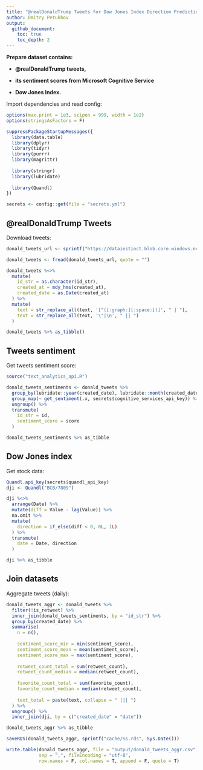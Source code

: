 ```yaml
---
title: "@realDonaldTrump Tweets for Dow Jones Index Direction Prediction"
author: Dmitry Petukhov
output:
  github_document:
    toc: true
    toc_depth: 2
---
```



__Prepare dataset contains:__

* __@realDonaldTrump tweets,__

* __its sentiment scores from Microsoft Cognitive Service__

* __Dow Jones Index.__


Import dependencies and read config:
```r
options(max.print = 1e3, scipen = 999, width = 1e2)
options(stringsAsFactors = F)
```

```r
suppressPackageStartupMessages({
  library(data.table)
  library(dplyr)
  library(tidyr)
  library(purrr)
  library(magrittr)
  
  library(stringr)
  library(lubridate)
  
  library(Quandl)
})

```

```r
secrets <- config::get(file = "secrets.yml")
```


## @realDonaldTrump Tweets

Download tweets:
```r
donald_tweets_url <- sprintf("https://datainstinct.blob.core.windows.net/twitter/realdonaldtrump.csv?%s", secrets$azure_storage_key)

donald_tweets <- fread(donald_tweets_url, quote = "")

donald_tweets %<>% 
  mutate(
    id_str = as.character(id_str),
    created_at = mdy_hms(created_at),
    created_date = as.Date(created_at)
  ) %>% 
  mutate(
    text = str_replace_all(text, '[^([:graph:][:space:])]', " | "),
    text = str_replace_all(text, '\"|\n', " || ")
  )

donald_tweets %>% as_tibble()
```


## Tweets sentiment 

Get tweets sentiment score:  
```r
source("text_analytics_api.R")

donald_tweets_sentiments <- donald_tweets %>%
  group_by(lubridate::year(created_date), lubridate::month(created_date)) %>% 
  group_map(~ get_sentiment(.x, secrets$cognitive_services_api_key)) %>%
  ungroup() %>% 
  transmute(
    id_str = id,
    sentiment_score = score
  )

donald_tweets_sentiments %>% as_tibble
```


## Dow Jones index

Get stock data:

```r
Quandl.api_key(secrets$quandl_api_key)
dji <- Quandl("BCB/7809")

dji %<>% 
  arrange(Date) %>% 
  mutate(diff = Value - lag(Value)) %>% 
  na.omit %>% 
  mutate(
    direction = if_else(diff < 0, 0L, 1L)
  ) %>% 
  transmute(
    date = Date, direction
  )

dji %>% as_tibble
```


## Join datasets

Aggregate tweets (daily):

```r
donald_tweets_aggr <- donald_tweets %>% 
  filter(!is_retweet) %>% 
  inner_join(donald_tweets_sentiments, by = "id_str") %>% 
  group_by(created_date) %>% 
  summarise(
    n = n(),
    
    sentiment_score_min = min(sentiment_score),
    sentiment_score_mean = mean(sentiment_score),
    sentiment_score_max = max(sentiment_score),
    
    retweet_count_total = sum(retweet_count),
    retweet_count_median = median(retweet_count),
    
    favorite_count_total = sum(favorite_count),
    favorite_count_median = median(retweet_count),
    
    text_total = paste(text, collapse = " ||| ")
  ) %>% 
  ungroup() %>% 
  inner_join(dji, by = c("created_date" = "date"))

donald_tweets_aggr %>% as_tibble
```


```r
saveRDS(donald_tweets_aggr, sprintf("cache/%s.rds", Sys.Date()))

write.table(donald_tweets_aggr, file = "output/donald_tweets_aggr.csv",
            sep = ",", fileEncoding = "utf-8",
            row.names = F, col.names = T, append = F, quote = T)
```

